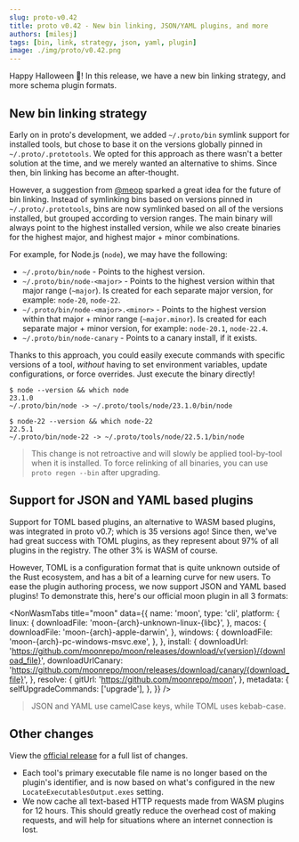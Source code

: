 ```yaml
---
slug: proto-v0.42
title: proto v0.42 - New bin linking, JSON/YAML plugins, and more
authors: [milesj]
tags: [bin, link, strategy, json, yaml, plugin]
image: ./img/proto/v0.42.png
---
```



Happy Halloween 🎃! In this release, we have a new bin linking strategy, and more schema plugin
formats.

<!--truncate-->

## New bin linking strategy

Early on in proto's development, we added `~/.proto/bin` symlink support for installed tools, but
chose to base it on the versions globally pinned in `~/.proto/.prototools`. We opted for this
approach as there wasn't a better solution at the time, and we merely wanted an alternative to
shims. Since then, bin linking has become an after-thought.

However, a suggestion from [@meop](https://github.com/meop) sparked a great idea for the future of
bin linking. Instead of symlinking bins based on versions pinned in `~/.proto/.prototools`, bins are
now symlinked based on all of the versions installed, but grouped according to version ranges. The
main binary will always point to the highest installed version, while we also create binaries for
the highest major, and highest major + minor combinations.

For example, for Node.js (`node`), we may have the following:

- `~/.proto/bin/node` - Points to the highest version.
- `~/.proto/bin/node-<major>` - Points to the highest version within that major range (`~major`). Is
  created for each separate major version, for example: `node-20`, `node-22`.
- `~/.proto/bin/node-<major>.<minor>` - Points to the highest version within that major + minor
  range (`~major.minor`). Is created for each separate major + minor version, for example:
  `node-20.1`, `node-22.4`.
- `~/.proto/bin/node-canary` - Points to a canary install, if it exists.

Thanks to this approach, you could easily execute commands with specific versions of a tool,
_without_ having to set environment variables, update configurations, or force overrides. Just
execute the binary directly!

```shell
$ node --version && which node
23.1.0
~/.proto/bin/node -> ~/.proto/tools/node/23.1.0/bin/node

$ node-22 --version && which node-22
22.5.1
~/.proto/bin/node-22 -> ~/.proto/tools/node/22.5.1/bin/node
```

> This change is not retroactive and will slowly be applied tool-by-tool when it is installed. To
> force relinking of all binaries, you can use `proto regen --bin` after upgrading.

## Support for JSON and YAML based plugins

Support for TOML based plugins, an alternative to WASM based plugins, was integrated in proto v0.7;
which is 35 versions ago! Since then, we've had great success with TOML plugins, as they represent
about 97% of all plugins in the registry. The other 3% is WASM of course.

However, TOML is a configuration format that is quite unknown outside of the Rust ecosystem, and has
a bit of a learning curve for new users. To ease the plugin authoring process, we now support JSON
and YAML based plugins! To demonstrate this, here's our official moon plugin in all 3 formats:

<NonWasmTabs
  title="moon"
  data={{
    name: 'moon',
    type: 'cli',
    platform: {
      linux: {
        downloadFile: 'moon-{arch}-unknown-linux-{libc}',
      },
      macos: {
        downloadFile: 'moon-{arch}-apple-darwin',
      },
      windows: {
        downloadFile: 'moon-{arch}-pc-windows-msvc.exe',
      },
    },
    install: {
      downloadUrl: 'https://github.com/moonrepo/moon/releases/download/v{version}/{download_file}',
      downloadUrlCanary:
        'https://github.com/moonrepo/moon/releases/download/canary/{download_file}',
    },
    resolve: {
      gitUrl: 'https://github.com/moonrepo/moon',
    },
    metadata: {
      selfUpgradeCommands: ['upgrade'],
    },
  }}
/>

> JSON and YAML use camelCase keys, while TOML uses kebab-case.

## Other changes

View the [official release](https://github.com/moonrepo/proto/releases/tag/v0.42.0) for a full list
of changes.

- Each tool's primary executable file name is no longer based on the plugin's identifier, and is now
  based on what's configured in the new `LocateExecutablesOutput.exes` setting.
- We now cache all text-based HTTP requests made from WASM plugins for 12 hours. This should greatly
  reduce the overhead cost of making requests, and will help for situations where an internet
  connection is lost.

